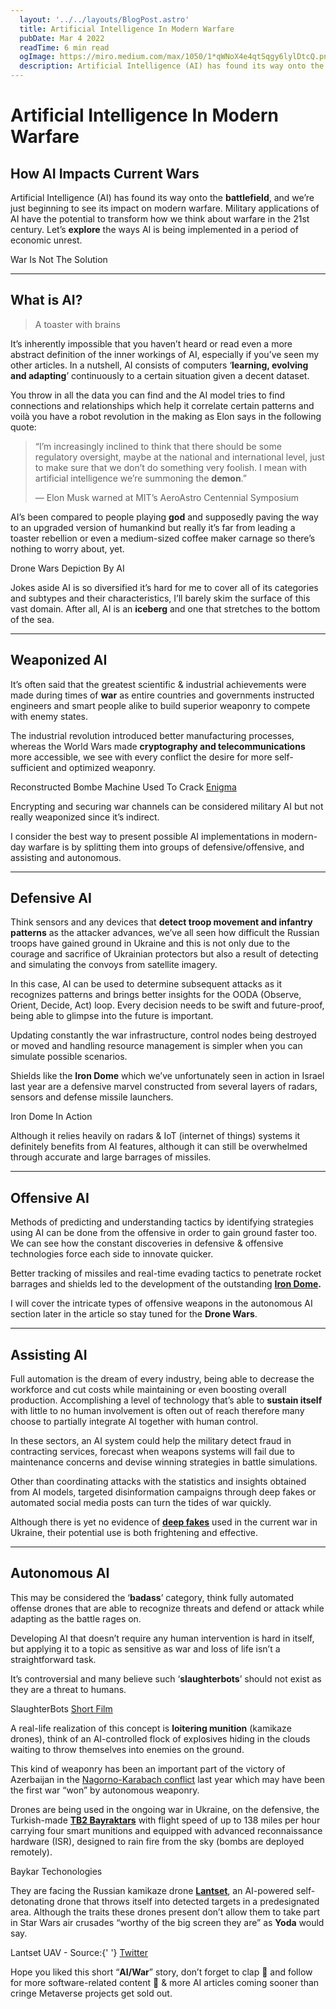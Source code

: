 ```yaml
---
  layout: '../../layouts/BlogPost.astro'
  title: Artificial Intelligence In Modern Warfare
  pubDate: Mar 4 2022
  readTime: 6 min read
  ogImage: https://miro.medium.com/max/1050/1*qWNoX4e4qtSqgy6lylDtcQ.png
  description: Artificial Intelligence (AI) has found its way onto the battlefield, and we’re just beginning to see its impact on modern warfare. Military applications of AI have the potential to transform how we…
---
```



<BlogImage
  src="https://miro.medium.com/max/1400/1*IMog-6PSYQCGiww8rykTcA.png"
  loading="eager"
/>

# Artificial Intelligence In Modern Warfare

## How AI Impacts Current Wars

Artificial Intelligence (AI) has found its way onto the **battlefield**, and we’re just beginning to see its impact on modern warfare. Military applications of AI have the potential to transform how we think about warfare in the 21st century. Let’s **explore** the ways AI is being implemented in a period of economic unrest.

<BlogImage src="https://miro.medium.com/max/1000/0*EHsWXswaWm0hIOSH.jpg">
  War Is Not The Solution
</BlogImage>

<hr />

## What is AI?

> A toaster with brains

It’s inherently impossible that you haven’t heard or read even a more abstract definition of the inner workings of AI, especially if you’ve seen my other articles. In a nutshell, AI consists of computers ‘**learning, evolving and adapting**’ continuously to a certain situation given a decent dataset.

You throw in all the data you can find and the AI model tries to find connections and relationships which help it correlate certain patterns and voilà you have a robot revolution in the making as Elon says in the following quote:

> “I’m increasingly inclined to think that there should be some regulatory oversight, maybe at the national and international level, just to make sure that we don’t do something very foolish. I mean with artificial intelligence we’re summoning the **demon**.”
>
> — Elon Musk warned at MIT’s AeroAstro Centennial Symposium

AI’s been compared to people playing **god** and supposedly paving the way to an upgraded version of humankind but really it’s far from leading a toaster rebellion or even a medium-sized coffee maker carnage so there’s nothing to worry about, yet.

<BlogImage src="https://miro.medium.com/max/1400/1*ULLiUaKUbmo7MJ_iOQ6wNQ.png">
  Drone Wars Depiction By AI
</BlogImage>

Jokes aside AI is so diversified it’s hard for me to cover all of its categories and subtypes and their characteristics, I’ll barely skim the surface of this vast domain. After all, AI is an **iceberg** and one that stretches to the bottom of the sea.

<hr />

## Weaponized AI

It’s often said that the greatest scientific & industrial achievements were made during times of **war** as entire countries and governments instructed engineers and smart people alike to build superior weaponry to compete with enemy states.

The industrial revolution introduced better manufacturing processes, whereas the World Wars made **cryptography and telecommunications** more accessible, we see with every conflict the desire for more self-sufficient and optimized weaponry.

<BlogImage src="https://miro.medium.com/max/1400/0*E3i04nY-95kOd-nA.jpg">
  Reconstructed Bombe Machine Used To Crack
  <a href="https://brilliant.org/wiki/enigma-machine/"> Enigma</a>
</BlogImage>

Encrypting and securing war channels can be considered military AI but not really weaponized since it’s indirect.

I consider the best way to present possible AI implementations in modern-day warfare is by splitting them into groups of defensive/offensive, and assisting and autonomous.

<hr />

## Defensive AI

Think sensors and any devices that **detect troop movement and infantry patterns** as the attacker advances, we’ve all seen how difficult the Russian troops have gained ground in Ukraine and this is not only due to the courage and sacrifice of Ukrainian protectors but also a result of detecting and simulating the convoys from satellite imagery.

In this case, AI can be used to determine subsequent attacks as it recognizes patterns and brings better insights for the OODA (Observe, Orient, Decide, Act) loop. Every decision needs to be swift and future-proof, being able to glimpse into the future is important.

Updating constantly the war infrastructure, control nodes being destroyed or moved and handling resource management is simpler when you can simulate possible scenarios.

Shields like the **Iron Dome** which we’ve unfortunately seen in action in Israel last year are a defensive marvel constructed from several layers of radars, sensors and defense missile launchers.

<BlogImage src="https://miro.medium.com/max/1400/0*wOePCPxpipDMmxmn.jpg">
  Iron Dome In Action
</BlogImage>

Although it relies heavily on radars & IoT (internet of things) systems it definitely benefits from AI features, although it can still be overwhelmed through accurate and large barrages of missiles.

<hr />

## Offensive AI

Methods of predicting and understanding tactics by identifying strategies using AI can be done from the offensive in order to gain ground faster too. We can see how the constant discoveries in defensive & offensive technologies force each side to innovate quicker.

Better tracking of missiles and real-time evading tactics to penetrate rocket barrages and shields led to the development of the outstanding [**Iron Dome**](https://www.bbc.com/news/world-middle-east-20385306)**.**

I will cover the intricate types of offensive weapons in the autonomous AI section later in the article so stay tuned for the **Drone Wars**.

<hr />

## Assisting AI

Full automation is the dream of every industry, being able to decrease the workforce and cut costs while maintaining or even boosting overall production. Accomplishing a level of technology that’s able to **sustain itself** with little to no human involvement is often out of reach therefore many choose to partially integrate AI together with human control.

In these sectors, an AI system could help the military detect fraud in contracting services, forecast when weapons systems will fail due to maintenance concerns and devise winning strategies in battle simulations.

Other than coordinating attacks with the statistics and insights obtained from AI models, targeted disinformation campaigns through deep fakes or automated social media posts can turn the tides of war quickly.

Although there is yet no evidence of [**deep fakes**](https://medium.com/@alex.streza/i-deep-faked-myself-in-every-meeting-for-a-whole-week-23901deed017) used in the current war in Ukraine, their potential use is both frightening and effective.

<hr />

## Autonomous AI

This may be considered the ‘**badass**’ category, think fully automated offense drones that are able to recognize threats and defend or attack while adapting as the battle rages on.

Developing AI that doesn’t require any human intervention is hard in itself, but applying it to a topic as sensitive as war and loss of life isn’t a straightforward task.

It’s controversial and many believe such ‘**slaughterbots**’ should not exist as they are a threat to humans.

<BlogImage src="https://miro.medium.com/max/1400/0*t4fhWUcdmqbljp0f.jpg">
  SlaughterBots
  <a href="https://www.youtube.com/watch?v=9fa9lVwHHqg"> Short Film</a>
</BlogImage>

A real-life realization of this concept is **loitering munition** (kamikaze drones), think of an AI-controlled flock of explosives hiding in the clouds waiting to throw themselves into enemies on the ground.

This kind of weaponry has been an important part of the victory of Azerbaijan in the [Nagorno-Karabach conflict](https://www.crisisgroup.org/content/nagorno-karabakh-conflict-visual-explainer) last year which may have been the first war “won” by autonomous weaponry.

Drones are being used in the ongoing war in Ukraine, on the defensive, the Turkish-made [**TB2 Bayraktars**](https://www.baykartech.com/en/uav/bayraktar-tb2/) with flight speed of up to 138 miles per hour carrying four smart munitions and equipped with advanced reconnaissance hardware (ISR), designed to rain fire from the sky (bombs are deployed remotely).

<BlogImage src="https://miro.medium.com/max/1400/1*As2An91pZMadZ2ewD43LNg.png">
  Baykar Techonologies
</BlogImage>

They are facing the Russian kamikaze drone [**Lantset**](https://www.realcleardefense.com/articles/2021/05/06/russian_uav_technology_and_loitering_munitions_775980.html), an AI-powered self-detonating drone that throws itself into detected targets in a predesignated area. Although the traits these drones present don’t allow them to take part in Star Wars air crusades “worthy of the big screen they are” as **Yoda** would say.

<BlogImage src="https://miro.medium.com/max/1400/0*gABKf29u6fPlX6z5">
  <span class="flex justify-center">
    <span>Lantset UAV - Source:</span>{' '}
    <a href="https://twitter.com/RALee85/status/1143253201434664961/photo/3">
      <span> Twitter</span>
    </a>
  </span>
</BlogImage>

Hope you liked this short “**AI/War**” story, don’t forget to clap 👏 and follow for more software-related content 🚀 & more AI articles coming sooner than cringe Metaverse projects get sold out.
